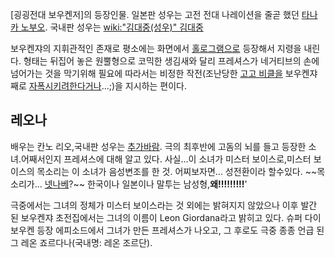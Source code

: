 [굉굉전대 보우켄저]의 등장인물. 일본판 성우는 고전 전대 나레이션을 줄곧 했던 [[타나카 노부오]]. 국내판 성우는 [[wiki:"김대중(성우)" 김대중]]

보우켄쟈의 지휘관적인 존재로 평소에는 화면에서 [[홀로그램]]으로 등장해서 지령을 내린다. 형태는 뒤집어 놓은 원뿔형으로 코믹한 생김새와 달리 프레셔스가 네거티브의 손에 넘어가는 것을 막기위해 필요에 따라서는 비정한 작전(조난당한 [[고고 비클]]을 보우켄쟈째로 [[자폭]]시키려한다거나...;)을 지시하는 편이다.

== 레오나 ==
배우는 칸노 리오,국내판 성우는 [[추가바람]].
극의 최후반에 고돔의 뇌를 들고 등장한 소녀.어째서인지 프레셔스에 대해 알고 있다.
사실...이 소녀가 미스터 보이스로,미스터 보이스의 목소리는 이 소녀가 음성변조를 한 것. 어찌보자면... 성전환이라 할수있다. ~~목소리가... [[넷나베]]?~~
한국이나 일본이나 말투는 남성형,'''왜!!!!!!!!!''''

극중에서는 그녀의 정체가 미스터 보이스라는 것 외에는 밝혀지지 않았으나 이후 발간 된 보우켄쟈 초전집에서는 그녀의 이름이 Leon Giordana라고 밝히고 있다. 슈퍼 다이보우켄 등장 에피소드에서 그녀가 만든 프레셔스가 나오고, 그 후로도 극중 종종 언급 된 그 레온 죠르다나(국내명: 레온 조르단).
